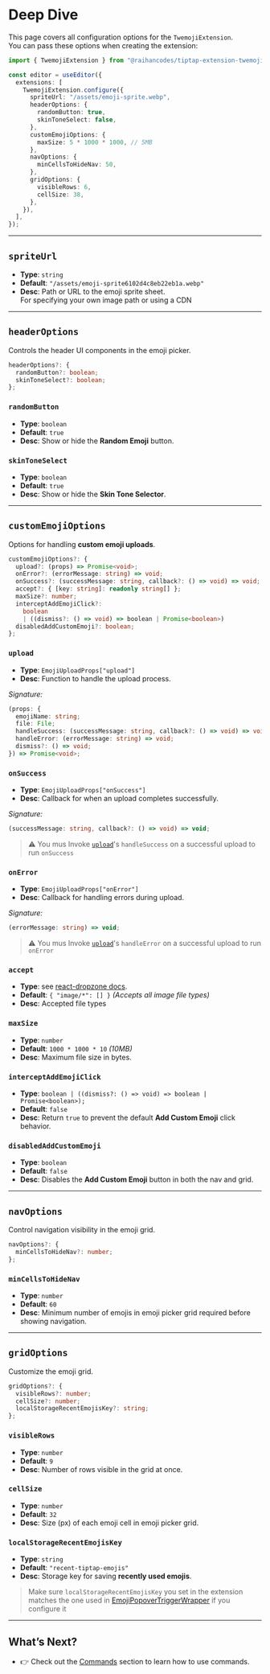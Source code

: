 # Deep Dive

This page covers all configuration options for the `TwemojiExtension`.  
You can pass these options when creating the extension:

```ts
import { TwemojiExtension } from "@raihancodes/tiptap-extension-twemoji-react";

const editor = useEditor({
  extensions: [
    TwemojiExtension.configure({
      spriteUrl: "/assets/emoji-sprite.webp",
      headerOptions: {
        randomButton: true,
        skinToneSelect: false,
      },
      customEmojiOptions: {
        maxSize: 5 * 1000 * 1000, // 5MB
      },
      navOptions: {
        minCellsToHideNav: 50,
      },
      gridOptions: {
        visibleRows: 6,
        cellSize: 38,
      },
    }),
  ],
});
```

---

## `spriteUrl`

- **Type**: `string`
- **Default**: `"/assets/emoji-sprite6102d4c8eb22eb1a.webp"`
- **Desc**: Path or URL to the emoji sprite sheet.  
  For specifying your own image path or using a CDN

---

## `headerOptions`

Controls the header UI components in the emoji picker.

```ts
headerOptions?: {
  randomButton?: boolean;
  skinToneSelect?: boolean;
};
```

### `randomButton`

- **Type**: `boolean`
- **Default**: `true`
- **Desc**: Show or hide the **Random Emoji** button.

### `skinToneSelect`

- **Type**: `boolean`
- **Default**: `true`
- **Desc**: Show or hide the **Skin Tone Selector**.

---

## `customEmojiOptions`

Options for handling **custom emoji uploads**.

```ts
customEmojiOptions?: {
  upload?: (props) => Promise<void>;
  onError?: (errorMessage: string) => void;
  onSuccess?: (successMessage: string, callback?: () => void) => void;
  accept?: { [key: string]: readonly string[] };
  maxSize?: number;
  interceptAddEmojiClick?:
    boolean
    | ((dismiss?: () => void) => boolean | Promise<boolean>)
  disabledAddCustomEmoji?: boolean;
};
```

### `upload`

- **Type**: `EmojiUploadProps["upload"]`
- **Desc**: Function to handle the upload process.

_Signature:_

```ts
(props: {
  emojiName: string;
  file: File;
  handleSuccess: (successMessage: string, callback?: () => void) => void;
  handleError: (errorMessage: string) => void;
  dismiss?: () => void;
}) => Promise<void>;
```

### `onSuccess`

- **Type**: `EmojiUploadProps["onSuccess"]`
- **Desc**: Callback for when an upload completes successfully.

_Signature:_

```ts
(successMessage: string, callback?: () => void) => void;
```

> ⚠️ You mus Invoke [`upload`](/deep-dive#upload)'s `handleSuccess` on a successful upload to run `onSuccess`

### `onError`

- **Type**: `EmojiUploadProps["onError"]`
- **Desc**: Callback for handling errors during upload.

_Signature:_

```ts
(errorMessage: string) => void;
```

> ⚠️ You mus Invoke [`upload`](/deep-dive#upload)'s `handleError` on a successful upload to run `onError`

### `accept`

- **Type**: see [react-dropzone docs](https://react-dropzone.org/#!/Accepting%20specific%20file%20types).
- **Default**: `{ "image/*": [] }` _(Accepts all image file types)_
- **Desc**: Accepted file types

### `maxSize`

- **Type**: `number`
- **Default**: `1000 * 1000 * 10` _(10MB)_
- **Desc**: Maximum file size in bytes.

### `interceptAddEmojiClick`

- **Type**: `boolean | ((dismiss?: () => void) => boolean | Promise<boolean>);`
- **Default**: `false`
- **Desc**: Return `true` to prevent the default **Add Custom Emoji** click behavior.

### `disabledAddCustomEmoji`

- **Type**: `boolean`
- **Default**: `false`
- **Desc**: Disables the **Add Custom Emoji** button in both the nav and grid.

---

## `navOptions`

Control navigation visibility in the emoji grid.

```ts
navOptions?: {
  minCellsToHideNav?: number;
};
```

### `minCellsToHideNav`

- **Type**: `number`
- **Default**: `60`
- **Desc**: Minimum number of emojis in emoji picker grid required before showing navigation.

---

## `gridOptions`

Customize the emoji grid.

```ts
gridOptions?: {
  visibleRows?: number;
  cellSize?: number;
  localStorageRecentEmojisKey?: string;
};
```

### `visibleRows`

- **Type**: `number`
- **Default**: `9`
- **Desc**: Number of rows visible in the grid at once.

### `cellSize`

- **Type**: `number`
- **Default**: `32`
- **Desc**: Size (px) of each emoji cell in emoji picker grid.

### `localStorageRecentEmojisKey`

- **Type**: `string`
- **Default**: `"recent-tiptap-emojis"`
- **Desc**: Storage key for saving **recently used emojis**.

> Make sure `localStorageRecentEmojisKey` you set in the extension matches the one used in [EmojiPopoverTriggerWrapper](/components/emoji-popover-trigger-wrapper#localstoragerecentemojiskey) if you configure it

---

<section>

<H2
  iconUrl="https://cdn.jsdelivr.net/gh/jdecked/twemoji@16.0.1/assets/svg/1f680.svg"
  iconAlt="🚀"
>
  What’s Next?
</H2>

- 👉 Check out the [Commands](/commands) section to learn how to use commands.

</section>
